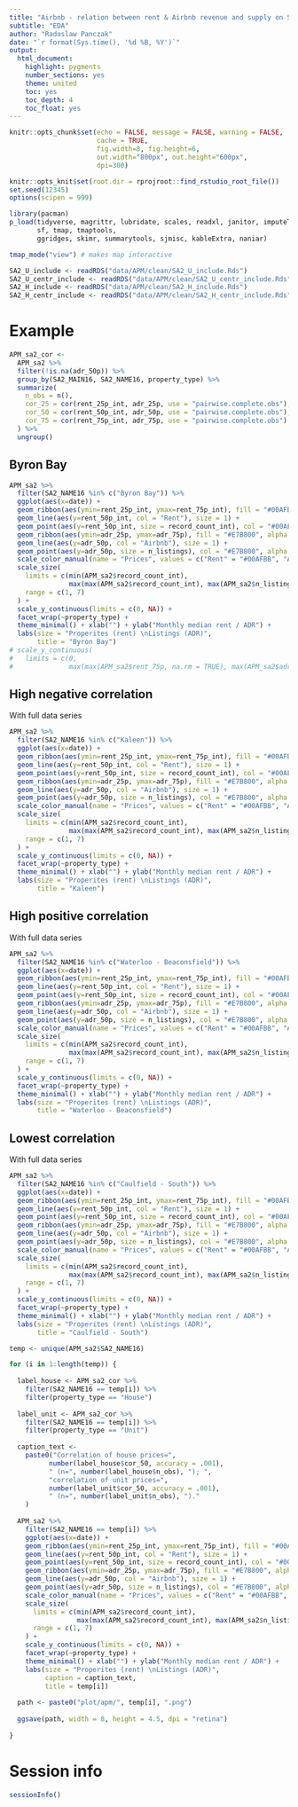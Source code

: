 ```yaml
---
title: "Airbnb - relation between rent & Airbnb revenue and supply on SA2 level"
subtitle: "EDA"
author: "Radoslaw Panczak"
date: "`r format(Sys.time(), '%d %B, %Y')`"
output: 
  html_document: 
    highlight: pygments
    number_sections: yes
    theme: united
    toc: yes
    toc_depth: 4
    toc_float: yes
---
```


<!-- ------------------------------------------------------------ --> 

```r
knitr::opts_chunk$set(echo = FALSE, message = FALSE, warning = FALSE, 
                      cache = TRUE,
                      fig.width=8, fig.height=6, 
                      out.width="800px", out.height="600px", 
                      dpi=300)

knitr::opts_knit$set(root.dir = rprojroot::find_rstudio_root_file())
set.seed(12345)
options(scipen = 999)

library(pacman) 
p_load(tidyverse, magrittr, lubridate, scales, readxl, janitor, imputeTS,
       sf, tmap, tmaptools, 
       ggridges, skimr, summarytools, sjmisc, kableExtra, naniar)

tmap_mode("view") # makes map interactive
```


```r
SA2_U_include <- readRDS("data/APM/clean/SA2_U_include.Rds")
SA2_U_centr_include <- readRDS("data/APM/clean/SA2_U_centr_include.Rds")
SA2_H_include <- readRDS("data/APM/clean/SA2_H_include.Rds")
SA2_H_centr_include <- readRDS("data/APM/clean/SA2_H_centr_include.Rds")
```

<!-- ------------------------------------------------------------ --> 

# Example

```r
APM_sa2_cor <- 
  APM_sa2 %>%
  filter(!is.na(adr_50p)) %>%
  group_by(SA2_MAIN16, SA2_NAME16, property_type) %>% 
  summarize(
    n_obs = n(),
    cor_25 = cor(rent_25p_int, adr_25p, use = "pairwise.complete.obs"),
    cor_50 = cor(rent_50p_int, adr_50p, use = "pairwise.complete.obs"),
    cor_75 = cor(rent_75p_int, adr_75p, use = "pairwise.complete.obs")
  ) %>% 
  ungroup()

```

## Byron Bay

```r
APM_sa2 %>%
  filter(SA2_NAME16 %in% c("Byron Bay")) %>% 
  ggplot(aes(x=date)) +
  geom_ribbon(aes(ymin=rent_25p_int, ymax=rent_75p_int), fill = "#00AFBB", alpha = .33) +
  geom_line(aes(y=rent_50p_int, col = "Rent"), size = 1) +
  geom_point(aes(y=rent_50p_int, size = record_count_int), col = "#00AFBB", alpha = .50) + 
  geom_ribbon(aes(ymin=adr_25p, ymax=adr_75p), fill = "#E7B800", alpha = .33) +
  geom_line(aes(y=adr_50p, col = "Airbnb"), size = 1) +
  geom_point(aes(y=adr_50p, size = n_listings), col = "#E7B800", alpha = .50) + 
  scale_color_manual(name = "Prices", values = c("Rent" = "#00AFBB", "Airbnb" = "#E7B800")) +
  scale_size(
    limits = c(min(APM_sa2$record_count_int),
               max(max(APM_sa2$record_count_int), max(APM_sa2$n_listings))), 
    range = c(1, 7)
  ) +
  scale_y_continuous(limits = c(0, NA)) +
  facet_wrap(~property_type) +
  theme_minimal() + xlab("") + ylab("Monthly median rent / ADR") + 
  labs(size = "Properites (rent) \nListings (ADR)",
       title = "Byron Bay")
# scale_y_continuous(
#   limits = c(0, 
#              max(max(APM_sa2$rent_75p, na.rm = TRUE), max(APM_sa2$adr_75p, na.rm = TRUE))))
```

## High negative correlation

With full data series

```r
APM_sa2 %>%
  filter(SA2_NAME16 %in% c("Kaleen")) %>% 
  ggplot(aes(x=date)) +
  geom_ribbon(aes(ymin=rent_25p_int, ymax=rent_75p_int), fill = "#00AFBB", alpha = .33) +
  geom_line(aes(y=rent_50p_int, col = "Rent"), size = 1) +
  geom_point(aes(y=rent_50p_int, size = record_count_int), col = "#00AFBB", alpha = .50) + 
  geom_ribbon(aes(ymin=adr_25p, ymax=adr_75p), fill = "#E7B800", alpha = .33) +
  geom_line(aes(y=adr_50p, col = "Airbnb"), size = 1) +
  geom_point(aes(y=adr_50p, size = n_listings), col = "#E7B800", alpha = .50) + 
  scale_color_manual(name = "Prices", values = c("Rent" = "#00AFBB", "Airbnb" = "#E7B800")) +
  scale_size(
    limits = c(min(APM_sa2$record_count_int),
               max(max(APM_sa2$record_count_int), max(APM_sa2$n_listings))), 
    range = c(1, 7)
  ) +
  scale_y_continuous(limits = c(0, NA)) +
  facet_wrap(~property_type) +
  theme_minimal() + xlab("") + ylab("Monthly median rent / ADR") + 
  labs(size = "Properites (rent) \nListings (ADR)",
       title = "Kaleen")
```

## High positive correlation

With full data series

```r
APM_sa2 %>%
  filter(SA2_NAME16 %in% c("Waterloo - Beaconsfield")) %>% 
  ggplot(aes(x=date)) +
  geom_ribbon(aes(ymin=rent_25p_int, ymax=rent_75p_int), fill = "#00AFBB", alpha = .33) +
  geom_line(aes(y=rent_50p_int, col = "Rent"), size = 1) +
  geom_point(aes(y=rent_50p_int, size = record_count_int), col = "#00AFBB", alpha = .50) + 
  geom_ribbon(aes(ymin=adr_25p, ymax=adr_75p), fill = "#E7B800", alpha = .33) +
  geom_line(aes(y=adr_50p, col = "Airbnb"), size = 1) +
  geom_point(aes(y=adr_50p, size = n_listings), col = "#E7B800", alpha = .50) + 
  scale_color_manual(name = "Prices", values = c("Rent" = "#00AFBB", "Airbnb" = "#E7B800")) +
  scale_size(
    limits = c(min(APM_sa2$record_count_int),
               max(max(APM_sa2$record_count_int), max(APM_sa2$n_listings))), 
    range = c(1, 7)
  ) +
  scale_y_continuous(limits = c(0, NA)) +
  facet_wrap(~property_type) +
  theme_minimal() + xlab("") + ylab("Monthly median rent / ADR") + 
  labs(size = "Properites (rent) \nListings (ADR)",
       title = "Waterloo - Beaconsfield")
```

## Lowest correlation

With full data series

```r
APM_sa2 %>%
  filter(SA2_NAME16 %in% c("Caulfield - South")) %>% 
  ggplot(aes(x=date)) +
  geom_ribbon(aes(ymin=rent_25p_int, ymax=rent_75p_int), fill = "#00AFBB", alpha = .33) +
  geom_line(aes(y=rent_50p_int, col = "Rent"), size = 1) +
  geom_point(aes(y=rent_50p_int, size = record_count_int), col = "#00AFBB", alpha = .50) + 
  geom_ribbon(aes(ymin=adr_25p, ymax=adr_75p), fill = "#E7B800", alpha = .33) +
  geom_line(aes(y=adr_50p, col = "Airbnb"), size = 1) +
  geom_point(aes(y=adr_50p, size = n_listings), col = "#E7B800", alpha = .50) + 
  scale_color_manual(name = "Prices", values = c("Rent" = "#00AFBB", "Airbnb" = "#E7B800")) +
  scale_size(
    limits = c(min(APM_sa2$record_count_int),
               max(max(APM_sa2$record_count_int), max(APM_sa2$n_listings))), 
    range = c(1, 7)
  ) +
  scale_y_continuous(limits = c(0, NA)) +
  facet_wrap(~property_type) +
  theme_minimal() + xlab("") + ylab("Monthly median rent / ADR") + 
  labs(size = "Properites (rent) \nListings (ADR)",
       title = "Caulfield - South")
```


```r
temp <- unique(APM_sa2$SA2_NAME16)

for (i in 1:length(temp)) {
  
  label_house <- APM_sa2_cor %>% 
    filter(SA2_NAME16 == temp[i]) %>% 
    filter(property_type == "House") 
  
  label_unit <- APM_sa2_cor %>% 
    filter(SA2_NAME16 == temp[i]) %>% 
    filter(property_type == "Unit") 
  
  caption_text <- 
    paste0("Correlation of house prices=", 
          number(label_house$cor_50, accuracy = .001), 
          " (n=", number(label_house$n_obs), "); ",
          "correlation of unit prices=", 
          number(label_unit$cor_50, accuracy = .001), 
          " (n=", number(label_unit$n_obs), ")."
    )
  
  APM_sa2 %>%
    filter(SA2_NAME16 == temp[i]) %>% 
    ggplot(aes(x=date)) +
    geom_ribbon(aes(ymin=rent_25p_int, ymax=rent_75p_int), fill = "#00AFBB", alpha = .33) +
    geom_line(aes(y=rent_50p_int, col = "Rent"), size = 1) +
    geom_point(aes(y=rent_50p_int, size = record_count_int), col = "#00AFBB", alpha = .50) + 
    geom_ribbon(aes(ymin=adr_25p, ymax=adr_75p), fill = "#E7B800", alpha = .33) +
    geom_line(aes(y=adr_50p, col = "Airbnb"), size = 1) +
    geom_point(aes(y=adr_50p, size = n_listings), col = "#E7B800", alpha = .50) + 
    scale_color_manual(name = "Prices", values = c("Rent" = "#00AFBB", "Airbnb" = "#E7B800")) +
    scale_size(
      limits = c(min(APM_sa2$record_count_int),
                 max(max(APM_sa2$record_count_int), max(APM_sa2$n_listings))), 
      range = c(1, 7)
    ) +
    scale_y_continuous(limits = c(0, NA)) +
    facet_wrap(~property_type) +
    theme_minimal() + xlab("") + ylab("Monthly median rent / ADR") + 
    labs(size = "Properites (rent) \nListings (ADR)",
         caption = caption_text,
         title = temp[i])
  
  path <- paste0("plot/apm/", temp[i], ".png")
  
  ggsave(path, width = 8, height = 4.5, dpi = "retina")
  
}
```




<!-- ------------------------------------------------------------ --> 

# Session info

```r
sessionInfo()
```